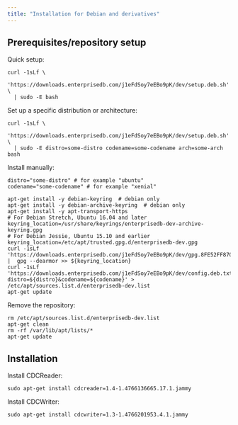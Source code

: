 ```yaml
---
title: "Installation for Debian and derivatives"
---
```


<div id="installation_for_debian" class="registered_link"></div>

## Prerequisites/repository setup

Quick setup:

```shell
curl -1sLf \
  'https://downloads.enterprisedb.com/j1eFdSoy7eEBo9pK/dev/setup.deb.sh' \
  | sudo -E bash
```

Set up a specific distribution or architecture:

```shell
curl -1sLf \
  'https://downloads.enterprisedb.com/j1eFdSoy7eEBo9pK/dev/setup.deb.sh' \
  | sudo -E distro=some-distro codename=some-codename arch=some-arch bash
```

Install manually:

```shell
distro="some-distro" # for example "ubuntu"
codename="some-codename" # for example "xenial"

apt-get install -y debian-keyring  # debian only
apt-get install -y debian-archive-keyring  # debian only
apt-get install -y apt-transport-https
# For Debian Stretch, Ubuntu 16.04 and later
keyring_location=/usr/share/keyrings/enterprisedb-dev-archive-keyring.gpg
# For Debian Jessie, Ubuntu 15.10 and earlier
keyring_location=/etc/apt/trusted.gpg.d/enterprisedb-dev.gpg
curl -1sLf 'https://downloads.enterprisedb.com/j1eFdSoy7eEBo9pK/dev/gpg.8FE52FF870688836.key' |  gpg --dearmor >> ${keyring_location}
curl -1sLf 'https://downloads.enterprisedb.com/j1eFdSoy7eEBo9pK/dev/config.deb.txt?distro=${distro}&codename=${codename}' > /etc/apt/sources.list.d/enterprisedb-dev.list
apt-get update
```

Remove the repository:

```shell
rm /etc/apt/sources.list.d/enterprisedb-dev.list
apt-get clean
rm -rf /var/lib/apt/lists/*
apt-get update
```

## Installation

Install CDCReader:

```shell
sudo apt-get install cdcreader=1.4-1.4766136665.17.1.jammy
```

Install CDCWriter:

```shell
sudo apt-get install cdcwriter=1.3-1.4766201953.4.1.jammy
```